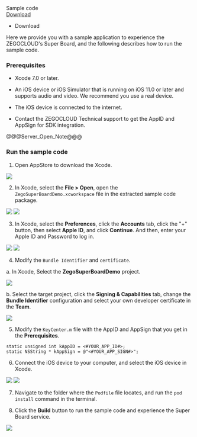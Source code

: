 <div class="sdk-download-wrapper download-area">
    <div class="sdk-download-item-wrapper">
      <div class="download-title">Sample code</div>
      <div class="download-selector">
        <a class="download-select-icon" href="javascript:void(0)"></a>
        <div class="download-select-wrapper">
          <a class="download-target-btn" href="javascript:void(0);">Download</a>
          <ul class="download-dropdown-list">
            <li data-href="https://storage.zego.im/SuperBoardSDK/iOS/DemoSourceCode/ZegoSuperBoardDemo_en.zip"
              class="dropdown-option">
              Download
            </li>
          </ul>
        </div>
      </div>
    </div>
  </div>



Here we provide you with a sample application to experience the ZEGOCLOUD's Super Board, and the following describes how to run the sample code.

### Prerequisites
- Xcode 7.0 or later.
- An iOS device or iOS Simulator that is running on iOS 11.0 or later and supports audio and video. We recommend you use a real device.
- The iOS device is connected to the internet.

- Contact the ZEGOCLOUD Technical support to get the AppID and AppSign for SDK integration.


@@@Server_Open_Note@@@

### Run the sample code
1. Open AppStore to download the Xcode.

<Frame width="512" height="auto" caption=""><img src="https://storage.zego.im/sdk-doc/Pics/iOS/GoClass/appstore-xcode.png" /></Frame>

2. In Xcode, select the **File > Open**, open the `ZegoSuperBoardDemo.xcworkspace` file in the extracted sample code package.

<Frame width="512" height="auto" caption=""><img src="https://storage.zego.im/sdk-doc/Pics/iOS/GoClass/xcode-open-file.png" /></Frame>

<Frame width="512" height="auto" caption=""><img src="https://storage.zego.im/sdk-doc/Pics/iOS/WhiteboardExample/whiteboard_demo_dir_workspace.png" /></Frame>

3. In Xcode, select the **Preferences**, click the **Accounts** tab, click the "+" button, then select **Apple ID**, and click **Continue**. And then, enter your Apple ID and Password to log in. 

<Frame width="512" height="auto" caption=""><img src="https://storage.zego.im/sdk-doc/Pics/iOS/GoClass/xcode-account.png" /></Frame> 
	
<Frame width="512" height="auto" caption=""><img src="https://storage.zego.im/sdk-doc/Pics/iOS/GoClass/xcode-login-apple-id.png" /></Frame>

4. Modify the `Bundle Identifier` and `certificate`.

a. In Xcode, Select the **ZegoSuperBoardDemo** project.
<Frame width="512" height="auto" caption=""><img src="https://storage.zego.im/sdk-doc/Pics/iOS/WhiteboardExample/whiteboard_demo_target.png" /></Frame>


b. Select the target project, click the **Signing & Capabilities** tab, change the **Bundle Identifier** configuration and select your own developer certificate in the **Team**.
<Frame width="512" height="auto" caption=""><img src="https://storage.zego.im/sdk-doc/Pics/iOS/WhiteboardExample/whiteboard_team_cert.png" /></Frame>

5. Modify the `KeyCenter.m` file with the AppID and AppSign that you get in the **Prerequisites**.

```objc
static unsigned int kAppID = <#YOUR_APP_ID#>;
static NSString * kAppSign = @"<#YOUR_APP_SIGN#>";
```

6. Connect the iOS device to your computer, and select the iOS device in Xcode.

<Frame width="512" height="auto" caption=""><img src="https://storage.zego.im/sdk-doc/Pics/iOS/WhiteboardExample/whiteboard_demo_generic_arch.png" /></Frame>

<Frame width="512" height="auto" caption=""><img src="https://storage.zego.im/sdk-doc/Pics/iOS/WhiteboardExample/whiteboard_demo_run_device.png" /></Frame>

7. Navigate to the folder where the `Podfile` file locates, and run the `pod install` command in the terminal. 

8. Click the **Build** button to run the sample code and experience the Super Board service.

<Frame width="512" height="auto" caption=""><img src="https://storage.zego.im/sdk-doc/Pics/iOS/WhiteboardExample/whiteboard_demo_run_btn.png" /></Frame>
